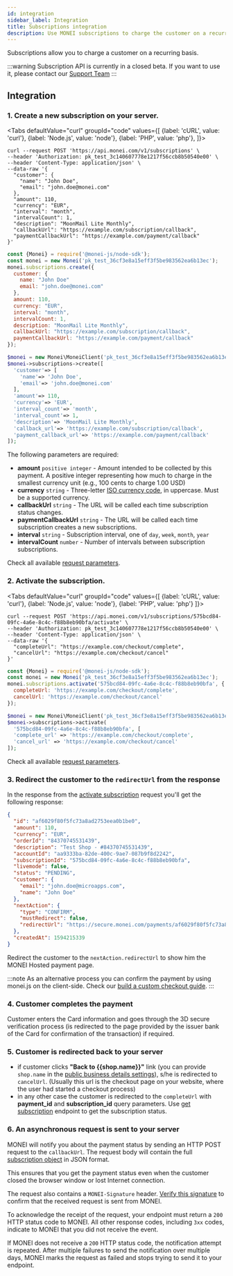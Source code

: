```yaml
---
id: integration
sidebar_label: Integration
title: Subscriptions integration
description: Use MONEI subscriptions to charge the customer on a recurring basis.
---
```


Subscriptions allow you to charge a customer on a recurring basis.

:::warning
Subscription API is currently in a closed beta. If you want to use it, please contact our [Support Team](https://support.monei.com/hc/requests/new)
:::


## Integration

### 1. Create a new subscription on your server.


<Tabs
defaultValue="curl"
groupId="code"
values={[
{label: 'cURL', value: 'curl'},
{label: 'Node.js', value: 'node'},
{label: 'PHP', value: 'php'},
]}>
<TabItem value="curl">

```shell script title="POST https://api.monei.com/v1/subscriptions"
curl --request POST 'https://api.monei.com/v1/subscriptions' \
--header 'Authorization: pk_test_3c140607778e1217f56ccb8b50540e00' \
--header 'Content-Type: application/json' \
--data-raw '{
  "customer": {
    "name": "John Doe",
    "email": "john.doe@monei.com"
  },
  "amount": 110,
  "currency": "EUR",
  "interval": "month",
  "intervalCount": 1,
  "description": "MoonMail Lite Monthly",
  "callbackUrl": "https://example.com/subscription/callback",
  "paymentCallbackUrl": "https://example.com/payment/callback"
}'
```

</TabItem>

<TabItem value="node">

```js title="server.js"
const {Monei} = require('@monei-js/node-sdk');
const monei = new Monei('pk_test_36cf3e8a15eff3f5be983562ea6b13ec');
monei.subscriptions.create({
  customer: {
    name: "John Doe"
    email: "john.doe@monei.com"
  },
  amount: 110,
  currency: "EUR",
  interval: "month",
  intervalCount: 1,
  description: "MoonMail Lite Monthly",
  callbackUrl: "https://example.com/subscription/callback",
  paymentCallbackUrl: "https://example.com/payment/callback"
});
```

</TabItem>
<TabItem value="php">

```php title="server.php"
$monei = new Monei\MoneiClient('pk_test_36cf3e8a15eff3f5be983562ea6b13ec');
$monei->subscriptions->create([
  'customer'=> [
    'name'=> 'John Doe',
    'email'=> 'john.doe@monei.com'
  ],
  'amount'=> 110,
  'currency'=> 'EUR',
  'interval_count'=> 'month',
  'interval_count'=> 1,
  'description'=> 'MoonMail Lite Monthly',
  'callback_url'=> 'https://example.com/subscription/callback',
  'payment_callback_url'=> 'https://example.com/payment/callback'
]);
```

</TabItem>
</Tabs>

The following parameters are required:

- **amount** `positive integer` - Amount intended to be collected by this payment. A positive integer representing how much to charge in the smallest currency unit (e.g., 100 cents to charge 1.00 USD)
- **currency** `string` - Three-letter [ISO currency code](https://en.wikipedia.org/wiki/ISO_4217), in uppercase. Must be a supported currency.
- **callbackUrl** `string` - The URL will be called each time subscription status changes.
- **paymentCallbackUrl** `string` - The URL will be called each time subscription creates a new subscriptions.
- **interval** `string` - Subscription interval, one of `day`, `week`, `month`, `year`
- **intervalCount** `number` - Number of intervals between subscription subscriptions.

Check all available [request parameters](/api/#operation/subscriptions_create).

### 2. Activate the subscription.

<Tabs
  defaultValue="curl"
  groupId="code"
  values={[
    {label: 'cURL', value: 'curl'},
    {label: 'Node.js', value: 'node'},
    {label: 'PHP', value: 'php'}
  ]}>
<TabItem value="curl">

```shell script title="POST https://api.monei.com/v1/subscriptions/575bcd84-09fc-4a6e-8c4c-f88b8eb90bfa/activate"
curl --request POST 'https://api.monei.com/v1/subscriptions/575bcd84-09fc-4a6e-8c4c-f88b8eb90bfa/activate' \
--header 'Authorization: pk_test_3c140607778e1217f56ccb8b50540e00' \
--header 'Content-Type: application/json' \
--data-raw '{
  "completeUrl": "https://example.com/checkout/complete",
  "cancelUrl": "https://example.com/checkout/cancel"
}'
```

</TabItem>

<TabItem value="node">

```js title="server.js"
const {Monei} = require('@monei-js/node-sdk');
const monei = new Monei('pk_test_36cf3e8a15eff3f5be983562ea6b13ec');
monei.subscriptions.activate('575bcd84-09fc-4a6e-8c4c-f88b8eb90bfa', {
  completeUrl: 'https://example.com/checkout/complete',
  cancelUrl: 'https://example.com/checkout/cancel'
});
```

</TabItem>
<TabItem value="php">

```php title="server.php"
$monei = new Monei\MoneiClient('pk_test_36cf3e8a15eff3f5be983562ea6b13ec');
$monei->subscriptions->activate(
  '575bcd84-09fc-4a6e-8c4c-f88b8eb90bfa', [
  'complete_url' => 'https://example.com/checkout/complete',
  'cancel_url' => 'https://example.com/checkout/cancel'
]);
```

</TabItem>
</Tabs>

Check all available [request parameters](/api/#operation/subscriptions_activate).

### 3. Redirect the customer to the `redirectUrl` from the response

In the response from the [activate subscription](/api/#operation/subscriptions_activate) request you'll get the following response:

```json
{
  "id": "af6029f80f5fc73a8ad2753eea0b1be0",
  "amount": 110,
  "currency": "EUR",
  "orderId": "84370745531439",
  "description": "Test Shop - #84370745531439",
  "accountId": "aa9333ba-82de-400c-9ae7-087b9f8d2242",
  "subscriptionId": "575bcd84-09fc-4a6e-8c4c-f88b8eb90bfa",
  "livemode": false,
  "status": "PENDING",
  "customer": {
    "email": "john.doe@microapps.com",
    "name": "John Doe"
  },
  "nextAction": {
    "type": "CONFIRM",
    "mustRedirect": false,
    "redirectUrl": "https://secure.monei.com/payments/af6029f80f5fc73a8ad2753eea0b1be0"
  },
  "createdAt": 1594215339
}
```

Redirect the customer to the `nextAction.redirectUrl` to show him the MONEI Hosted payment page.

:::note
As an alternative process you can confirm the payment by using monei.js on the client-side. Check our [build a custom checkout guide](/integrations/build-custom-checkout.mdx).
:::

### 4. Customer completes the payment

Customer enters the Card information and goes through the 3D secure verification process (is redirected to the page provided by the issuer bank of the Card for confirmation of the transaction) if required.

### 5. Customer is redirected back to your server

- if customer clicks **"Back to {{shop.name}}"** link (you can provide `shop.name` in the [public business details settings](https://dashboard.monei.com/settings)), s/he is redirected to `cancelUrl`. (Usually this url is the checkout page on your website, where the user had started a checkout process)
- in any other case the customer is redirected to the `completeUrl` with **payment_id** and **subscription_id** query parameters. Use [get subscription](/api/#operation/subscriptions_get) endpoint to get the subscription status.

### 6. An asynchronous request is sent to your server

MONEI will notify you about the payment status by sending an HTTP POST request to the `callbackUrl`. The request body will contain the full [subscription object](/api/#section/Subscription-object) in JSON format.

This ensures that you get the payment status even when the customer closed the browser window or lost Internet connection.

The request also contains a `MONEI-Signature` header. [Verify this signature](guides/verify-signature.mdx) to confirm that the received request is sent from MONEI.

To acknowledge the receipt of the request, your endpoint must return a `200` HTTP status code to MONEI. All other response codes, including `3xx` codes, indicate to MONEI that you did not receive the event.

If MONEI does not receive a `200` HTTP status code, the notification attempt is repeated. After multiple failures to send the notification over multiple days, MONEI marks the request as failed and stops trying to send it to your endpoint.
